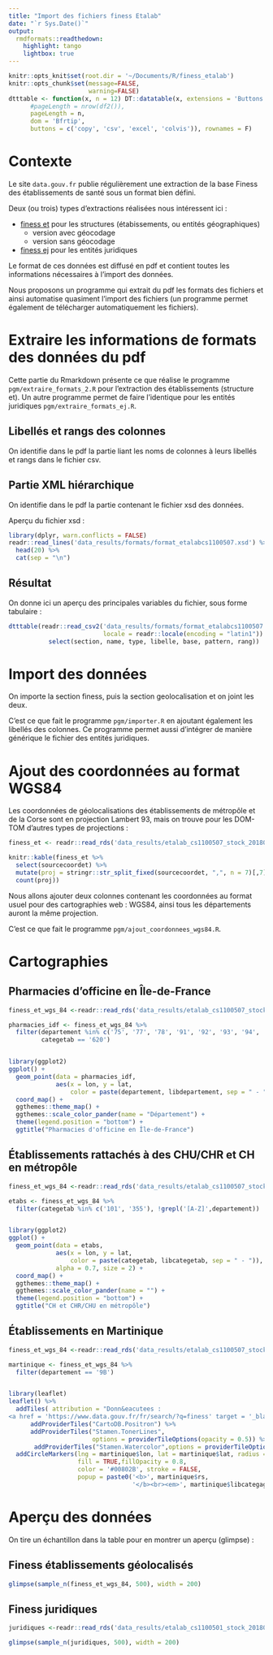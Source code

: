 ```yaml
---
title: "Import des fichiers finess Etalab"
date: "`r Sys.Date()`"
output:
  rmdformats::readthedown:
    highlight: tango
    lightbox: true
---
```


```r
knitr::opts_knit$set(root.dir = '~/Documents/R/finess_etalab')
knitr::opts_chunk$set(message=FALSE,
                      warning=FALSE)
dtttable <- function(x, n = 12) DT::datatable(x, extensions = 'Buttons', options = list(
      #pageLength = nrow(df2()),
      pageLength = n,
      dom = 'Bfrtip',
      buttons = c('copy', 'csv', 'excel', 'colvis')), rownames = F)
```

# Contexte

Le site `data.gouv.fr` publie régulièrement une extraction de la base Finess des établissements de santé sous un format bien défini.

Deux (ou trois) types d'extractions réalisées nous intéressent ici : 

  - [finess et](https://www.data.gouv.fr/fr/datasets/finess-extraction-du-fichier-des-etablissements/#_) pour les structures (étabissements, ou entités géographiques)
    - version avec géocodage
    - version sans géocodage
  - [finess ej](https://www.data.gouv.fr/fr/datasets/finess-extraction-des-entites-juridiques/) pour les entités juridiques

Le format de ces données est diffusé en pdf et contient toutes les informations nécessaires à l'import des données.

Nous proposons un programme qui extrait du pdf les formats des fichiers et ainsi automatise quasiment l'import des fichiers (un programme permet également de télécharger automatiquement les fichiers).



# Extraire les informations de formats des données du pdf

Cette partie du Rmarkdown présente ce que réalise le programme `pgm/extraire_formats_2.R` pour l'extraction des établissements (structure et). Un autre programme permet de faire l'identique pour les entités juridiques `pgm/extraire_formats_ej.R`.

## Libellés et rangs des colonnes

On identifie dans le pdf la partie liant les noms de colonnes à leurs libellés et rangs dans le fichier csv.

## Partie XML hiérarchique

On identifie dans le pdf la partie contenant le fichier xsd des données.

Aperçu du fichier xsd :

```r
library(dplyr, warn.conflicts = FALSE)
readr::read_lines('data_results/formats/format_etalabcs1100507.xsd') %>% 
  head(20) %>% 
  cat(sep = "\n")
```

## Résultat 

On donne ici un aperçu des principales variables du fichier, sous forme tabulaire :

```r
dtttable(readr::read_csv2('data_results/formats/format_etalabcs1100507.csv', 
                          locale = readr::locale(encoding = "latin1")) %>% 
           select(section, name, type, libelle, base, pattern, rang))
```

# Import des données

On importe la section finess, puis la section geolocalisation et on joint les deux.

C'est ce que fait le programme `pgm/importer.R` en ajoutant également les libellés des colonnes.
Ce programme permet aussi d'intégrer de manière générique le fichier des entités juridiques.

# Ajout des coordonnées au format WGS84

Les coordonnées de géolocalisations des établissements de métropôle et de la Corse sont en projection Lambert 93, mais on trouve pour les DOM-TOM d'autres types de projections :

```r
finess_et <- readr::read_rds('data_results/etalab_cs1100507_stock_20180129-0428.rds')

knitr::kable(finess_et %>% 
  select(sourcecoordet) %>% 
  mutate(proj = stringr::str_split_fixed(sourcecoordet, ",", n = 7)[,7]) %>% 
  count(proj))
```

Nous allons ajouter deux colonnes contenant les coordonnées au format usuel pour des cartographies web : WGS84, ainsi tous les départements auront la même projection.

C'est ce que fait le programme `pgm/ajout_coordonnees_wgs84.R`.


# Cartographies 

## Pharmacies d'officine en Île-de-France

```r
finess_et_wgs_84 <-readr::read_rds('data_results/etalab_cs1100507_stock_20180129-0428-wgs84.rds')

pharmacies_idf <- finess_et_wgs_84 %>% 
  filter(departement %in% c('75', '77', '78', '91', '92', '93', '94', '95'),
         categetab == '620')


library(ggplot2)
ggplot() + 
  geom_point(data = pharmacies_idf, 
             aes(x = lon, y = lat,
                 color = paste(departement, libdepartement, sep = " - "))) + 
  coord_map() + 
  ggthemes::theme_map() + 
  ggthemes::scale_color_pander(name = "Département") +
  theme(legend.position = "bottom") + 
  ggtitle("Pharmacies d'officine en Île-de-France")
```


## Établissements rattachés à des CHU/CHR et CH en métropôle

```r
finess_et_wgs_84 <-readr::read_rds('data_results/etalab_cs1100507_stock_20180129-0428-wgs84.rds')

etabs <- finess_et_wgs_84 %>% 
  filter(categetab %in% c('101', '355'), !grepl('[A-Z]',departement))


library(ggplot2)
ggplot() + 
  geom_point(data = etabs, 
             aes(x = lon, y = lat,
                 color = paste(categetab, libcategetab, sep = " - ")), 
             alpha = 0.7, size = 2) + 
  coord_map() + 
  ggthemes::theme_map() + 
  ggthemes::scale_color_pander(name = "") +
  theme(legend.position = "bottom") + 
  ggtitle("CH et CHR/CHU en métropôle")
```

## Établissements en Martinique

```r
finess_et_wgs_84 <-readr::read_rds('data_results/etalab_cs1100507_stock_20180129-0428-wgs84.rds')

martinique <- finess_et_wgs_84 %>% 
  filter(departement == '9B')


library(leaflet)
leaflet() %>% 
  addTiles( attribution = "Donn&eacutees : 
<a href = 'https://www.data.gouv.fr/fr/search/?q=finess' target = '_blank'>Finess Etalab</a>") %>%
      addProviderTiles("CartoDB.Positron") %>% 
      addProviderTiles("Stamen.TonerLines", 
                       options = providerTileOptions(opacity = 0.5)) %>% 
       addProviderTiles("Stamen.Watercolor",options = providerTileOptions(opacity = 0.2)) %>% 
  addCircleMarkers(lng = martinique$lon, lat = martinique$lat, radius = 5, 
                   fill = TRUE,fillOpacity = 0.8,
                   color = '#00802B', stroke = FALSE, 
                   popup = paste0('<b>', martinique$rs, 
                                  '</b><br><em>', martinique$libcategagretab, '</em>'))
```


# Aperçu des données

On tire un échantillon dans la table pour en montrer un aperçu (glimpse) : 

## Finess établissements géolocalisés 

```r
glimpse(sample_n(finess_et_wgs_84, 500), width = 200)
```

## Finess juridiques 

```r
juridiques <-readr::read_rds('data_results/etalab_cs1100501_stock_20180129-0431.rds')

glimpse(sample_n(juridiques, 500), width = 200)
```


